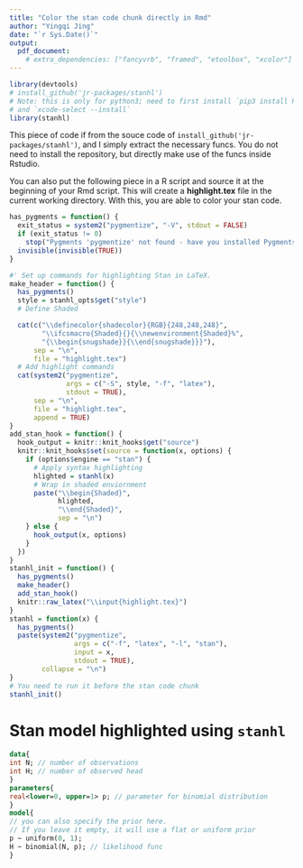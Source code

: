 ```yaml
---
title: "Color the stan code chunk directly in Rmd"
author: "Yingqi Jing"
date: "`r Sys.Date()`"
output:
  pdf_document:
    # extra_dependencies: ["fancyvrb", "framed", "etoolbox", "xcolor"]
---
```


```r
library(devtools)
# install_github('jr-packages/stanhl')
# Note: this is only for python3; need to first install `pip3 install Pygments`; 
# and `xcode-select --install`
library(stanhl)
```

This piece of code if from the souce code of `install_github('jr-packages/stanhl')`, and I simply extract the necessary funcs. You do not need to install the repository, but directly make use of the funcs inside Rstudio. 

You can also put the following piece in a R script and source it at the beginning of your Rmd script. This will create a **highlight.tex** file in the current working directory. With this, you are able to color your stan code.

```r
has_pygments = function() {
  exit_status = system2("pygmentize", "-V", stdout = FALSE)
  if (exit_status != 0)
    stop("Pygments 'pygmentize' not found - have you installed Pygments?")
  invisible(invisible(TRUE))
}

#' Set up commands for highlighting Stan in LaTeX.
make_header = function() {
  has_pygments()
  style = stanhl_opts$get("style")
  # Define Shaded

  cat(c("\\definecolor{shadecolor}{RGB}{248,248,248}",
        "\\ifcsmacro{Shaded}{}{\\newenvironment{Shaded}%",
        "{\\begin{snugshade}}{\\end{snugshade}}}"),
      sep = "\n",
      file = "highlight.tex")
  # Add highlight commands
  cat(system2("pygmentize",
              args = c("-S", style, "-f", "latex"),
              stdout = TRUE),
      sep = "\n",
      file = "highlight.tex",
      append = TRUE)
}
add_stan_hook = function() {
  hook_output = knitr::knit_hooks$get("source")
  knitr::knit_hooks$set(source = function(x, options) {
    if (options$engine == "stan") {
      # Apply syntax highlighting
      hlighted = stanhl(x)
      # Wrap in shaded enviornment
      paste("\\begin{Shaded}",
            hlighted,
            "\\end{Shaded}",
            sep = "\n")
    } else {
      hook_output(x, options)
    }
  })
}
stanhl_init = function() {
  has_pygments()
  make_header()
  add_stan_hook()
  knitr::raw_latex("\\input{highlight.tex}")
}
stanhl = function(x) {
  has_pygments()
  paste(system2("pygmentize",
                args = c("-f", "latex", "-l", "stan"),
                input = x,
                stdout = TRUE),
        collapse = "\n")
}
# You need to run it before the stan code chunk
stanhl_init()
```


# Stan model highlighted using `stanhl`

```stan
data{
int N; // number of observations
int H; // number of observed head
}
parameters{
real<lower=0, upper=1> p; // parameter for binomial distribution
}
model{
// you can also specify the prior here.
// If you leave it empty, it will use a flat or uniform prior
p ~ uniform(0, 1);
H ~ binomial(N, p); // likelihood func
}
```